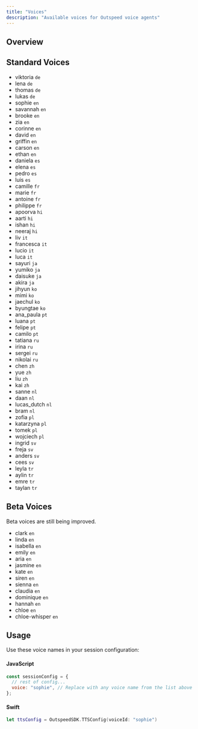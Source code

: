```yaml
---
title: "Voices"
description: "Available voices for Outspeed voice agents"
---
```



## Overview

## Standard Voices

- viktoria `de`
- lena `de`
- thomas `de`
- lukas `de`
- sophie `en`
- savannah `en`
- brooke `en`
- zia `en`
- corinne `en`
- david `en`
- griffin `en`
- carson `en`
- ethan `en`
- daniela `es`
- elena `es`
- pedro `es`
- luis `es`
- camille `fr`
- marie `fr`
- antoine `fr`
- philippe `fr`
- apoorva `hi`
- aarti `hi`
- ishan `hi`
- neeraj `hi`
- liv `it`
- francesca `it`
- lucio `it`
- luca `it`
- sayuri `ja`
- yumiko `ja`
- daisuke `ja`
- akira `ja`
- jihyun `ko`
- mimi `ko`
- jaechul `ko`
- byungtae `ko`
- ana_paula `pt`
- luana `pt`
- felipe `pt`
- camilo `pt`
- tatiana `ru`
- irina `ru`
- sergei `ru`
- nikolai `ru`
- chen `zh`
- yue `zh`
- liu `zh`
- kai `zh`
- sanne `nl`
- daan `nl`
- lucas_dutch `nl`
- bram `nl`
- zofia `pl`
- katarzyna `pl`
- tomek `pl`
- wojciech `pl`
- ingrid `sv`
- freja `sv`
- anders `sv`
- cees `sv`
- leyla `tr`
- aylin `tr`
- emre `tr`
- taylan `tr`

## Beta Voices

<Note>Beta voices are still being improved.</Note>

- clark `en`
- linda `en`
- isabella `en`
- emily `en`
- aria `en`
- jasmine `en`
- kate `en`
- siren `en`
- sienna `en`
- claudia `en`
- dominique `en`
- hannah `en`
- chloe `en`
- chloe-whisper `en`

## Usage

Use these voice names in your session configuration:

#### JavaScript
```javascript
const sessionConfig = {
  // rest of config...
  voice: "sophie", // Replace with any voice name from the list above
};
```

#### Swift
```swift
let ttsConfig = OutspeedSDK.TTSConfig(voiceId: "sophie")
``` 